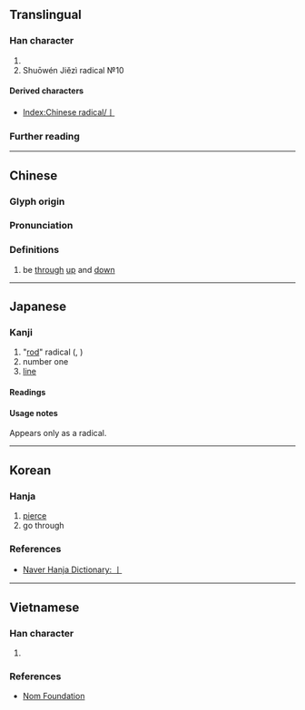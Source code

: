 {{also|[[一]]|[[∣]]|[[׀]]|[[ǀ]]|[[〡]]|ㆳ|ㅣ|{{unsupported|pipe}}|uni=auto}}
{{character info}}
{{character info|⼁}}
==Translingual==
{{stroke order|strokes=1}}
{{stroke order|type=animate}}

===Han character===
{{Han char|rn=2|rad=丨|as=00|sn=1|four=|canj=L,XL}}

# {{mul-kangxi radical-def}}
# Shuōwén Jiězì radical №10

====Derived characters====
* [[Index:Chinese radical/丨]]

===Further reading===
{{Han ref|kx=0078.200|dkj=00067|dj=0157.450|hdz=10028.020|uh=4E28}}

----

==Chinese==
{{zh-forms}}

===Glyph origin===
{{Han etym}}

===Pronunciation===
{{zh-pron
|m=gǔn
|c=gwan2
|h=pfs=kun
|mn=kún
|w=
|mc=y
|oc=y
|ma=|ma2=
|cat=
}}

===Definitions===
{{head|zh|Han character}}

# {{zh-hist-ghost}} be [[through]] [[up]] and [[down]]

----

==Japanese==

===Kanji===
{{ja-kanji|grade=r|rs=丨0}}

# "[[rod]]" radical ({{ja-r|ぼう}}, {{ja-r|たてぼう}})
# number one
# [[line]]

====Readings====
{{ja-readings
|goon=こん,し,にょ
|kanon=こん,し,じょ
|kun=すす-む,しりぞ-く
}}

====Usage notes====
Appears only as a radical.

----

==Korean==

===Hanja===
{{ko-hanja|뚫다|뚫을|곤}}

# [[pierce]]
# go through

===References===
* [https://hanja.dict.naver.com/hanja?q=丨 Naver Hanja Dictionary: 丨]

----

==Vietnamese==

===Han character===
{{vi-readings|hanviet=cổn|nom=cổn|rs=丨00}}

# {{rfdef|vi|sort=丨00}}

===References===
* [http://nomfoundation.org/common/nom_details.php?codepoint=4E28 Nom Foundation]

{{cln|vi|Han tu}}